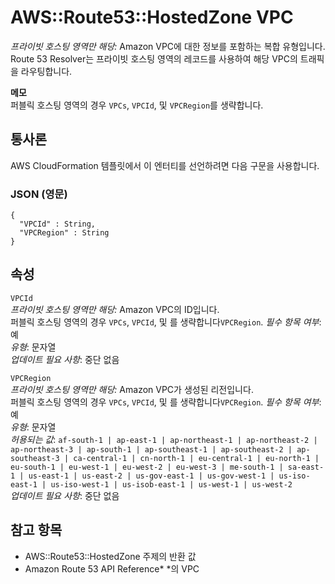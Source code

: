 # AWS::Route53::HostedZone VPC

_프라이빗 호스팅 영역만 해당:_ Amazon VPC에 대한 정보를 포함하는 복합 유형입니다. Route 53 Resolver는 프라이빗 호스팅 영역의 레코드를 사용하여 해당 VPC의 트래픽을 라우팅합니다.

**메모**  
퍼블릭 호스팅 영역의 경우 `VPCs`, `VPCId`, 및 `VPCRegion`를 생략합니다.

## 통사론

AWS CloudFormation 템플릿에서 이 엔터티를 선언하려면 다음 구문을 사용합니다.

### JSON (영문)

```
{
  "VPCId" : String,
  "VPCRegion" : String
}
```

## 속성

`VPCId`  
_프라이빗 호스팅 영역만 해당:_ Amazon VPC의 ID입니다.  
퍼블릭 호스팅 영역의 경우 `VPCs`, `VPCId`, 및 를 생략합니다`VPCRegion`.
_필수 항목 여부_: 예  
_유형_: 문자열  
_업데이트 필요 사항_: 중단 없음

`VPCRegion`  
_프라이빗 호스팅 영역만 해당:_ Amazon VPC가 생성된 리전입니다.  
퍼블릭 호스팅 영역의 경우 `VPCs`, `VPCId`, 및 를 생략합니다`VPCRegion`.
_필수 항목 여부_: 예  
_유형_: 문자열  
_허용되는 값_: `af-south-1 | ap-east-1 | ap-northeast-1 | ap-northeast-2 | ap-northeast-3 | ap-south-1 | ap-southeast-1 | ap-southeast-2 | ap-southeast-3 | ca-central-1 | cn-north-1 | eu-central-1 | eu-north-1 | eu-south-1 | eu-west-1 | eu-west-2 | eu-west-3 | me-south-1 | sa-east-1 | us-east-1 | us-east-2 | us-gov-east-1 | us-gov-west-1 | us-iso-east-1 | us-iso-west-1 | us-isob-east-1 | us-west-1 | us-west-2`  
_업데이트 필요 사항_: 중단 없음

## 참고 항목

- AWS::Route53::HostedZone 주제의 반환 값
- Amazon Route 53 API Reference\* \*의 VPC
